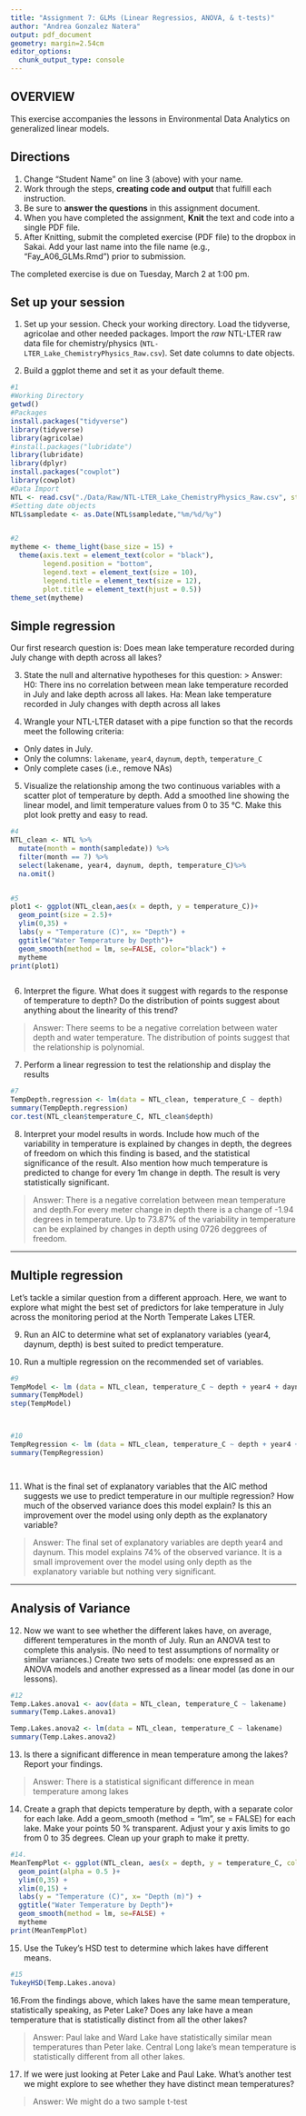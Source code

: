 ```yaml
---
title: "Assignment 7: GLMs (Linear Regressios, ANOVA, & t-tests)"
author: "Andrea Gonzalez Natera"
output: pdf_document
geometry: margin=2.54cm
editor_options: 
  chunk_output_type: console
---
```


## OVERVIEW

This exercise accompanies the lessons in Environmental Data Analytics on generalized linear models. 

## Directions
1. Change "Student Name" on line 3 (above) with your name.
2. Work through the steps, **creating code and output** that fulfill each instruction.
3. Be sure to **answer the questions** in this assignment document.
4. When you have completed the assignment, **Knit** the text and code into a single PDF file.
5. After Knitting, submit the completed exercise (PDF file) to the dropbox in Sakai. Add your last name into the file name (e.g., "Fay_A06_GLMs.Rmd") prior to submission.

The completed exercise is due on Tuesday, March 2 at 1:00 pm.

## Set up your session 
1. Set up your session. Check your working directory. Load the tidyverse, agricolae and other needed packages. Import the *raw* NTL-LTER raw data file for chemistry/physics (`NTL-LTER_Lake_ChemistryPhysics_Raw.csv`). Set date columns to date objects.


2. Build a ggplot theme and set it as your default theme.

```r
#1
#Working Directory
getwd()
#Packages
install.packages("tidyverse")
library(tidyverse)
library(agricolae)
#install.packages("lubridate")
library(lubridate)
library(dplyr)
install.packages("cowplot")
library(cowplot)
#Data Import
NTL <- read.csv("./Data/Raw/NTL-LTER_Lake_ChemistryPhysics_Raw.csv", stringsAsFactors = FALSE)
#Setting date objects
NTL$sampledate <- as.Date(NTL$sampledate,"%m/%d/%y")


#2
mytheme <- theme_light(base_size = 15) +
  theme(axis.text = element_text(color = "black"),
        legend.position = "bottom",
        legend.text = element_text(size = 10), 
        legend.title = element_text(size = 12),
        plot.title = element_text(hjust = 0.5))
theme_set(mytheme)

```

## Simple regression
Our first research question is: Does mean lake temperature recorded during July change with depth across all lakes?

3. State the null and alternative hypotheses for this question:
> Answer: 
H0: There ins no correlation between mean lake temperature recorded in July and lake depth across all lakes.
Ha: Mean lake temperature recorded in July changes with depth across all lakes


4.  Wrangle your NTL-LTER dataset with a pipe function so that the records meet the following criteria: 
 * Only dates in July. 
 * Only the columns: `lakename`, `year4`, `daynum`, `depth`, `temperature_C`
 * Only complete cases (i.e., remove NAs)

5. Visualize the relationship among the two continuous variables with a scatter plot of temperature by depth. Add a smoothed line showing the linear model, and limit temperature values from 0 to 35 °C. Make this plot look pretty and easy to read.

```r
#4
NTL_clean <- NTL %>% 
  mutate(month = month(sampledate)) %>%
  filter(month == 7) %>%
  select(lakename, year4, daynum, depth, temperature_C)%>%
  na.omit()


#5
plot1 <- ggplot(NTL_clean,aes(x = depth, y = temperature_C))+
  geom_point(size = 2.5)+
  ylim(0,35) +
  labs(y = "Temperature (C)", x= "Depth") +
  ggtitle("Water Temperature by Depth")+
  geom_smooth(method = lm, se=FALSE, color="black") +
  mytheme
print(plot1)



```


6. Interpret the figure. What does it suggest with regards to the response of temperature to depth? Do the distribution of points suggest about anything about the linearity of this trend?

> Answer: 
There seems to be a negative correlation  between water depth and water temperature.  The distribution of points suggest that the relationship is polynomial. 


7. Perform a linear regression to test the relationship and display the results

```r
#7
TempDepth.regression <- lm(data = NTL_clean, temperature_C ~ depth)
summary(TempDepth.regression)
cor.test(NTL_clean$temperature_C, NTL_clean$depth)

```


8. Interpret your model results in words. Include how much of the variability in temperature is explained by changes in depth, the degrees of freedom on which this finding is based, and the statistical significance of the result. Also mention how much temperature is predicted to change for every 1m change in depth. The result is very statistically significant.

> Answer: There is a negative correlation between mean temperature and depth.For every meter change in depth there is a change of -1.94 degrees in temperature. Up to 73.87% of the variability in temperature can be explained by changes in depth using 0726 deggrees of freedom.  


---

## Multiple regression
Let's tackle a similar question from a different approach. Here, we want to explore what might the best set of predictors for lake temperature in July across the monitoring period at the North Temperate Lakes LTER. 


9. Run an AIC to determine what set of explanatory variables (year4, daynum, depth) is best suited to predict temperature.

10. Run a multiple regression on the recommended set of variables. 

```r
#9
TempModel <- lm (data = NTL_clean, temperature_C ~ depth + year4 + daynum )
summary(TempModel)
step(TempModel)



#10
TempRegression <- lm (data = NTL_clean, temperature_C ~ depth + year4 + daynum )
summary(TempRegression)




```

11. What is the final set of explanatory variables that the AIC method suggests we use to predict temperature in our multiple regression? How much of the observed variance does this model explain? Is this an improvement over the model using only depth as the explanatory variable?

> Answer: 
The final set of explanatory variables are depth year4 and daynum. This model explains 74% of the observed variance. It is a small improvement  over the model using only depth as the explanatory variable but nothing very significant.


---
## Analysis of Variance

12. Now we want to see whether the different lakes have, on average, different temperatures in the month of July. Run an ANOVA test to complete this analysis. (No need to test assumptions of normality or similar variances.) Create two sets of models: one expressed as an ANOVA models and another expressed as a linear model (as done in our lessons).

```r
#12
Temp.Lakes.anova1 <- aov(data = NTL_clean, temperature_C ~ lakename)
summary(Temp.Lakes.anova1)

Temp.Lakes.anova2 <- lm(data = NTL_clean, temperature_C ~ lakename)
summary(Temp.Lakes.anova2)
```

13. Is there a significant difference in mean temperature among the lakes? Report your findings. 

> Answer: 
There is a statistical significant difference in mean temperature among lakes


14. Create a graph that depicts temperature by depth, with a separate color for each lake. Add a geom_smooth (method = "lm", se = FALSE) for each lake. Make your points 50 % transparent. Adjust your y axis limits to go from 0 to 35 degrees. Clean up your graph to make it pretty. 

```r
#14.
MeanTempPlot <- ggplot(NTL_clean, aes(x = depth, y = temperature_C, color = lakename))+
  geom_point(alpha = 0.5 )+
  ylim(0,35) +
  xlim(0,15) +
  labs(y = "Temperature (C)", x= "Depth (m)") +
  ggtitle("Water Temperature by Depth")+
  geom_smooth(method = lm, se=FALSE) +
  mytheme
print(MeanTempPlot)
```

15. Use the Tukey's HSD test to determine which lakes have different means.

```r
#15
TukeyHSD(Temp.Lakes.anova)


```

16.From the findings above, which lakes have the same mean temperature, statistically speaking, as Peter Lake? Does any lake have a mean temperature that is statistically distinct from all the other lakes?

>Answer:
Paul lake and Ward Lake have statistically similar mean temperatures than Peter lake. 
 Central Long lake's mean temperature is statistically different from all other lakes. 
 
17. If we were just looking at Peter Lake and Paul Lake. What's another test we might explore to see whether they have distinct mean temperatures? 

>Answer: We might do a two sample t-test


